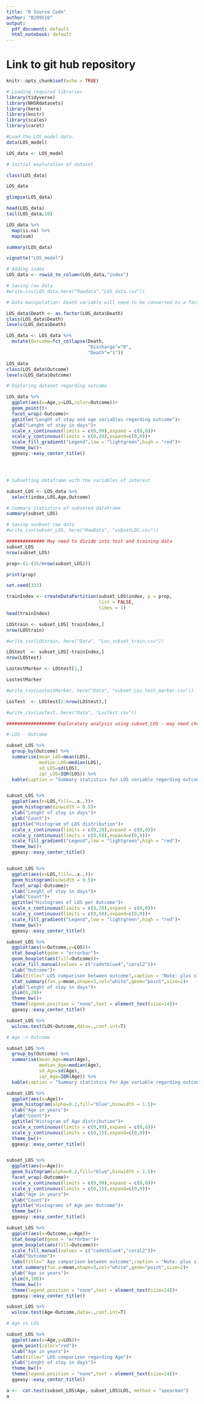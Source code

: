 ```yaml
---
title: "R Source Code"
author: "B209510"
output:
  pdf_document: default
  html_notebook: default
---
```


\newpage

# Link to git hub repository

```r
knitr::opts_chunk$set(echo = TRUE)
```

```r
# Loading required libraries
library(tidyverse)
library(NHSRdatasets)
library(here)
library(knitr)
library(scales)
library(caret)

```

```r
#Load the LOS_model data.
data(LOS_model)

LOS_data <- LOS_model
```



```r
# Initial exploration of dataset

class(LOS_data)

LOS_data

glimpse(LOS_data)

head(LOS_data)
tail(LOS_data,10)

LOS_data %>% 
  map(is.na) %>% 
  map(sum)

summary(LOS_data)

vignette("LOS_model")
```



```r
# Adding index
LOS_data <- rowid_to_column(LOS_data,"index")

# Saving raw data
#write.csv(LOS_data,here("Rawdata","LOS_data.csv"))

# Data manipulation: Death variable will need to be converted to a factor

LOS_data$Death <- as.factor(LOS_data$Death)
class(LOS_data$Death)
levels(LOS_data$Death)

LOS_data <- LOS_data %>% 
  mutate(Outcome=fct_collapse(Death,
                              "Discharge"="0",
                              "Death"="1"))

LOS_data
class(LOS_data$Outcome)
levels(LOS_data$Outcome)

```


```r
# Exploring dataset regarding outcome

LOS_data %>% 
  ggplot(aes(x=Age,y=LOS,color=Outcome))+
  geom_point()+
  facet_wrap(~Outcome)+
  ggtitle("Lenght of stay and age variables regarding outcome")+
  ylab("Lenght of stay in days")+
  scale_x_continuous(limits = c(0,99),expand = c(0,0))+
  scale_y_continuous(limits = c(0,20),expand=c(0,0))+
  scale_fill_gradient("Legend",low = "lightgreen",high = "red")+
  theme_bw()+
  ggeasy::easy_center_title()




# Subsetting dataframe with the variables of interest

subset_LOS <- LOS_data %>% 
  select(index,LOS,Age,Outcome)

# Summary statistics of subseted dataframe
summary(subset_LOS)

# Saving sunbset raw data
#write_csv(subset_LOS, here("RawData", "subsetLOS.csv"))
```


```r
############## May need to divide into test and training data
subset_LOS
nrow(subset_LOS)

prop<-(1-(15/nrow(subset_LOS)))

print(prop)

set.seed(333)

trainIndex <- createDataPartition(subset_LOS$index, p = prop, 
                                  list = FALSE, 
                                  times = 1)
head(trainIndex)

LOStrain <- subset_LOS[ trainIndex,]
nrow(LOStrain)

#write_csv(LOStrain, here("Data", "Los_subset_train.csv"))

LOStest  <- subset_LOS[-trainIndex,]
nrow(LOStest)

LostestMarker <- LOStest[1,]

LostestMarker

#write_csv(LostestMarker, here("Data", "subset_Los_test_marker.csv"))

LosTest  <- LOStest[2:nrow(LOStest),]

#write_csv(LosTest, here("Data", "LosTest.csv"))
```


```r

################## Exploratory analysis using subset_LOS - may need changed to ?train data

# LOS - Outcome

subset_LOS %>% 
  group_by(Outcome) %>% 
  summarise(mean_LOS=mean(LOS),
            median_LOS=median(LOS),
            sd_LOS=sd(LOS),
            iqr_LOS=IQR(LOS)) %>% 
  kable(caption = "Summary statistics for LOS variable regarding outcome")


subset_LOS %>% 
  ggplot(aes(x=LOS,fill=..x..))+
  geom_histogram(binwidth = 0.5)+
  xlab("Lenght of stay in days")+
  ylab("Count")+
  ggtitle("Histogram of LOS distribution")+
  scale_x_continuous(limits = c(0,20),expand = c(0,0))+
  scale_y_continuous(limits = c(0,50),expand=c(0,0))+
  scale_fill_gradient("Legend",low = "lightgreen",high = "red")+
  theme_bw()+
  ggeasy::easy_center_title()


subset_LOS %>% 
  ggplot(aes(x=LOS,fill=..x..))+
  geom_histogram(binwidth = 0.5)+
  facet_wrap(~Outcome)+
  xlab("Lenght of stay in days")+
  ylab("Count")+
  ggtitle("Histograms of LOS per Outcome")+
  scale_x_continuous(limits = c(0,20),expand = c(0,0))+
  scale_y_continuous(limits = c(0,50),expand=c(0,0))+
  scale_fill_gradient("Legend",low = "lightgreen",high = "red")+
  theme_bw()+
  ggeasy::easy_center_title()

subset_LOS %>% 
  ggplot(aes(x=Outcome,y=LOS))+
  stat_boxplot(geom = "errorbar")+
  geom_boxplot(aes(fill=Outcome))+
  scale_fill_manual(values = c("cadetblue4","coral2"))+
  xlab("Outcome")+
  labs(title=" LOS comparison between outcome",caption = "Note: plus signal indicative of mean values")+
  stat_summary(fun.y=mean,shape=3,col="white",geom="point",size=2)+
  ylab("Lenght of stay in days")+
  ylim(0,20)+
  theme_bw()+
  theme(legend.position = "none",text = element_text(size=14))+
  ggeasy::easy_center_title()

subset_LOS %>% 
  wilcox.test(LOS~Outcome,data=.,conf.int=T) 
```


```r
# Age -> Outcome

subset_LOS %>% 
  group_by(Outcome) %>% 
  summarise(mean_Age=mean(Age),
            median_Age=median(Age),
            sd_Age=sd(Age),
            iqr_Age=IQR(Age)) %>% 
  kable(caption = "Summary statistics for Age variable regarding outcome")

subset_LOS %>% 
  ggplot(aes(x=Age))+
  geom_histogram(alpha=0.2,fill="blue",binwidth = 1.5)+
  xlab("Age in years")+
  ylab("Count")+
  ggtitle("Histogram of Age distribution")+
  scale_x_continuous(limits = c(0,99),expand = c(0,0))+
  scale_y_continuous(limits = c(0,15),expand=c(0,0))+
  theme_bw()+
  ggeasy::easy_center_title()


subset_LOS %>% 
  ggplot(aes(x=Age))+
  geom_histogram(alpha=0.2,fill="blue",binwidth = 1.5)+
  facet_wrap(~Outcome)+
  scale_x_continuous(limits = c(0,99),expand = c(0,0))+
  scale_y_continuous(limits = c(0,15),expand=c(0,0))+
  xlab("Age in years")+
  ylab("Count")+
  ggtitle("Histograms of Age per Outcome")+
  theme_bw()+
  ggeasy::easy_center_title()

subset_LOS %>% 
  ggplot(aes(x=Outcome,y=Age))+
  stat_boxplot(geom = "errorbar")+
  geom_boxplot(aes(fill=Outcome))+
  scale_fill_manual(values = c("cadetblue4","coral2"))+
  xlab("Outcome")+
  labs(title=" Age comparison between outcome",caption = "Note: plus signal indicative of mean values")+
  stat_summary(fun.y=mean,shape=3,col="white",geom="point",size=2)+
  ylab("Age in years")+
  ylim(0,100)+
  theme_bw()+
  theme(legend.position = "none",text = element_text(size=14))+
  ggeasy::easy_center_title()

subset_LOS %>% 
  wilcox.test(Age~Outcome,data=.,conf.int=T) 

```



```r
# Age vs LOS

subset_LOS %>% 
  ggplot(aes(x=Age,y=LOS))+
  geom_point(color="red")+
  xlab("Age in years")+
  labs(title=" LOS comparison regarding Age")+
  ylab("Lenght of stay in days")+
  theme_bw()+
  theme(legend.position = "none",text = element_text(size=14))+
  ggeasy::easy_center_title()

a <-  cor.test(subset_LOS$Age, subset_LOS$LOS, method = "spearman")
a
```

